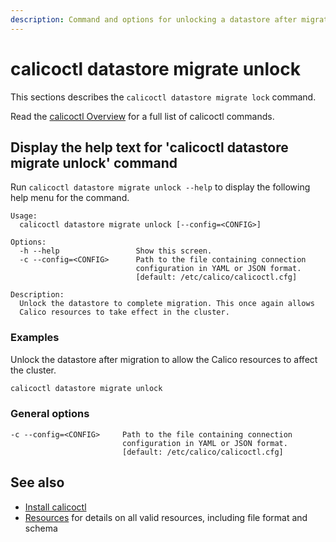 ```yaml
---
description: Command and options for unlocking a datastore after migration.
---
```


# calicoctl datastore migrate unlock

This sections describes the `calicoctl datastore migrate lock` command.

Read the [calicoctl Overview](../../overview.mdx)
for a full list of calicoctl commands.

## Display the help text for 'calicoctl datastore migrate unlock' command

Run `calicoctl datastore migrate unlock --help` to display the following help menu for the
command.

```
Usage:
  calicoctl datastore migrate unlock [--config=<CONFIG>]

Options:
  -h --help                 Show this screen.
  -c --config=<CONFIG>      Path to the file containing connection
                            configuration in YAML or JSON format.
                            [default: /etc/calico/calicoctl.cfg]

Description:
  Unlock the datastore to complete migration. This once again allows
  Calico resources to take effect in the cluster.
```

### Examples

Unlock the datastore after migration to allow the Calico resources to affect
the cluster.

```bash
calicoctl datastore migrate unlock
```

### General options

```
-c --config=<CONFIG>     Path to the file containing connection
                         configuration in YAML or JSON format.
                         [default: /etc/calico/calicoctl.cfg]
```

## See also

- [Install calicoctl](../../../../operations/calicoctl/install.mdx)
- [Resources](../../../resources/overview.mdx) for details on all valid resources, including file format
  and schema
